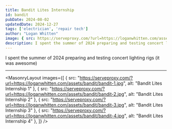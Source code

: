 ```yaml
---
title: Bandit Lites Internship
id: bandit
pubDate: 2024-08-02
updatedDate: 2024-12-27
tags: ['electrician', 'repair tech']
author: "Logan Whitten"
image: { src: https://serveproxy.com/?url=https://loganwhitten.com/assets/bandit/bandit-4.jpg, alt: Adam 4, positionx: 30%, positiony: 20%}
description: I spent the summer of 2024 preparing and testing concert lighting rigs (it was awesome)
---
```


I spent the summer of 2024 preparing and testing concert lighting rigs (it was awesome)

---

<MasonryLayout images={[
    { src: "https://serveproxy.com/?url=https://loganwhitten.com/assets/bandit/bandit-1.jpg", alt: "Bandit Lites Internship 1" },
    { src: "https://serveproxy.com/?url=https://loganwhitten.com/assets/bandit/bandit-2.jpg", alt: "Bandit Lites Internship 2" },
    { src: "https://serveproxy.com/?url=https://loganwhitten.com/assets/bandit/bandit-3.jpg", alt: "Bandit Lites Internship 3" },
    { src: "https://serveproxy.com/?url=https://loganwhitten.com/assets/bandit/bandit-4.jpg", alt: "Bandit Lites Internship 4" },
]} />
